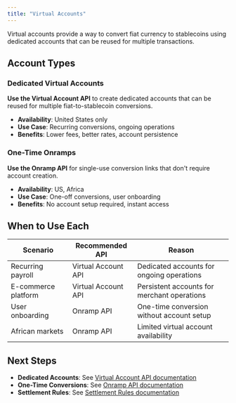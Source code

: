 ```yaml
---
title: "Virtual Accounts"
---
```


Virtual accounts provide a way to convert fiat currency to stablecoins using dedicated accounts that can be reused for multiple transactions.

## Account Types

### Dedicated Virtual Accounts

**Use the Virtual Account API** to create dedicated accounts that can be reused for multiple fiat-to-stablecoin conversions.

- **Availability**: United States only
- **Use Case**: Recurring conversions, ongoing operations
- **Benefits**: Lower fees, better rates, account persistence

### One-Time Onramps

**Use the Onramp API** for single-use conversion links that don't require account creation.

- **Availability**: US, Africa
- **Use Case**: One-off conversions, user onboarding
- **Benefits**: No account setup required, instant access

## When to Use Each

| Scenario            | Recommended API     | Reason                                      |
| ------------------- | ------------------- | ------------------------------------------- |
| Recurring payroll   | Virtual Account API | Dedicated accounts for ongoing operations   |
| E-commerce platform | Virtual Account API | Persistent accounts for merchant operations |
| User onboarding     | Onramp API          | One-time conversion without account setup   |
| African markets     | Onramp API          | Limited virtual account availability        |

## Next Steps

- **Dedicated Accounts**: See [Virtual Account API documentation](/docs/transfers/virtual-accounts/)
- **One-Time Conversions**: See [Onramp API documentation](/docs/transfers/onramps/)
- **Settlement Rules**: See [Settlement Rules documentation](/docs/transfers/virtual-accounts/settlement-rules/)

